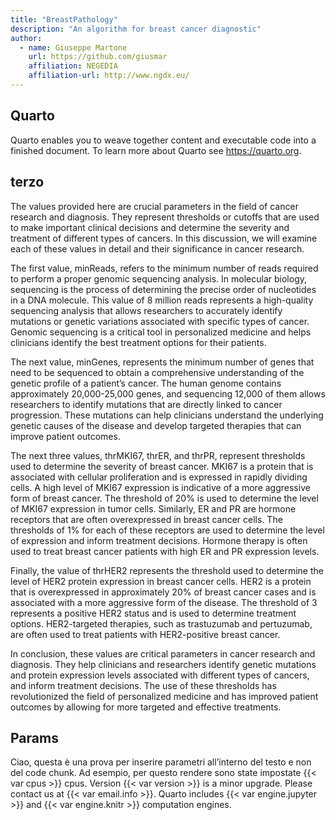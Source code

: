 ```yaml
---
title: "BreastPathology"
description: "An algorithm for breast cancer diagnostic"
author:
  - name: Giuseppe Martone 
    url: https://github.com/giusmar
    affiliation: NEGEDIA
    affiliation-url: http://www.ngdx.eu/
---
```


## Quarto

Quarto enables you to weave together content and executable code into a finished document. To learn more about Quarto see <https://quarto.org>.

## terzo
::: justify
The values provided here are crucial parameters in the field of cancer research and diagnosis. They represent thresholds or cutoffs that are used to make important clinical decisions and determine the severity and treatment of different types of cancers. In this discussion, we will examine each of these values in detail and their significance in cancer research.

The first value, minReads, refers to the minimum number of reads required to perform a proper genomic sequencing analysis. In molecular biology, sequencing is the process of determining the precise order of nucleotides in a DNA molecule. This value of 8 million reads represents a high-quality sequencing analysis that allows researchers to accurately identify mutations or genetic variations associated with specific types of cancer. Genomic sequencing is a critical tool in personalized medicine and helps clinicians identify the best treatment options for their patients.

The next value, minGenes, represents the minimum number of genes that need to be sequenced to obtain a comprehensive understanding of the genetic profile of a patient's cancer. The human genome contains approximately 20,000-25,000 genes, and sequencing 12,000 of them allows researchers to identify mutations that are directly linked to cancer progression. These mutations can help clinicians understand the underlying genetic causes of the disease and develop targeted therapies that can improve patient outcomes.

The next three values, thrMKI67, thrER, and thrPR, represent thresholds used to determine the severity of breast cancer. MKI67 is a protein that is associated with cellular proliferation and is expressed in rapidly dividing cells. A high level of MKI67 expression is indicative of a more aggressive form of breast cancer. The threshold of 20% is used to determine the level of MKI67 expression in tumor cells. Similarly, ER and PR are hormone receptors that are often overexpressed in breast cancer cells. The thresholds of 1% for each of these receptors are used to determine the level of expression and inform treatment decisions. Hormone therapy is often used to treat breast cancer patients with high ER and PR expression levels.

Finally, the value of thrHER2 represents the threshold used to determine the level of HER2 protein expression in breast cancer cells. HER2 is a protein that is overexpressed in approximately 20% of breast cancer cases and is associated with a more aggressive form of the disease. The threshold of 3 represents a positive HER2 status and is used to determine treatment options. HER2-targeted therapies, such as trastuzumab and pertuzumab, are often used to treat patients with HER2-positive breast cancer.

In conclusion, these values are critical parameters in cancer research and diagnosis. They help clinicians and researchers identify genetic mutations and protein expression levels associated with different types of cancers, and inform treatment decisions. The use of these thresholds has revolutionized the field of personalized medicine and has improved patient outcomes by allowing for more targeted and effective treatments.
:::


## Params

Ciao, questa è una prova per inserire parametri all'interno del testo e non del code chunk. Ad esempio, per questo rendere sono state impostate {{< var cpus >}} cpus. Version {{< var version >}} is a minor upgrade. Please contact us at {{< var email.info >}}. Quarto includes {{< var engine.jupyter >}} and {{< var engine.knitr >}} computation engines.
